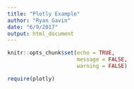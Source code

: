 ```yaml
---
title: "Plotly Example"
author: "Ryan Gavin"
date: "6/9/2017"
output: html_document
---
```


```r
knitr::opts_chunk$set(echo = TRUE,
                      message = FALSE,
                      warning = FALSE)
```

```r
require(plotly)
```

